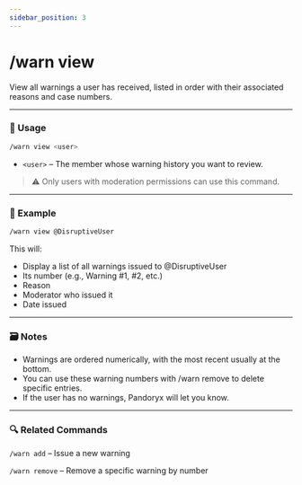 ```yaml
---
sidebar_position: 3
---
```


# /warn view 

View all warnings a user has received, listed in order with their associated reasons and case numbers.

<hr className="md-divider-gradient" />

### 💬 Usage
```bash
/warn view <user>
```
- `<user>` – The member whose warning history you want to review.
> ⚠️ Only users with moderation permissions can use this command.

<hr className="md-divider-gradient" />

### 📌 Example
```bash
/warn view @DisruptiveUser
```
This will:
- Display a list of all warnings issued to @DisruptiveUser
- Its number (e.g., Warning #1, #2, etc.)
- Reason
- Moderator who issued it
- Date issued

<hr className="md-divider-gradient" />

### 🗃️ Notes
- Warnings are ordered numerically, with the most recent usually at the bottom.
- You can use these warning numbers with /warn remove to delete specific entries.
- If the user has no warnings, Pandoryx will let you know.

<hr className="md-divider-gradient" />

### 🔍 Related Commands
`/warn add` – Issue a new warning

`/warn remove` – Remove a specific warning by number